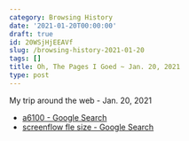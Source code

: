 ```yaml
---
category: Browsing History
date: '2021-01-20T00:00:00'
draft: true
id: 20WSjHjEEAVf
slug: /browsing-history-2021-01-20
tags: []
title: Oh, The Pages I Goed ~ Jan. 20, 2021
type: post
---
```


My trip around the web - Jan. 20, 2021

- [a6100 - Google Search](https://www.google.com/search?client=safari&rls=en&q=a6100&ie=UTF-8&oe=UTF-8)
- [screenflow fle size - Google Search](https://www.google.com/search?client=safari&rls=en&q=screenflow+fle+size&ie=UTF-8&oe=UTF-8)